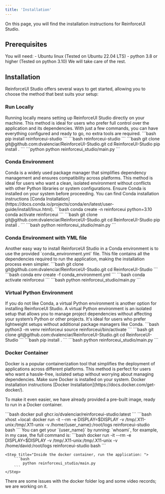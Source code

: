 ```yaml
---
title: 'Installation'
---
```


On this page, you will find the installation instructions for ReinforceUI Studio.

## Prerequisites
You will need:
<Accordion icon="github" title="requires">
    - Ubuntu linux (Tested on Ubuntu 22.04 LTS)
    - python 3.8 or higher (Tested on python 3.10)
</Accordion>
We will take care of the rest.

## Installation

ReinforceUI Studio offers several ways to get started, allowing you to choose the method that best suits your setup:


### Run Locally

<Tip>
    Running locally means setting up ReinforceUI Studio directly on your machine. This method is ideal for users who prefer
    full control over the application and its dependencies. With just a few commands, you can have everything configured and
    ready to go, no extra tools are required.
</Tip>


<Steps>
  <Step title="The easiest way to use ReinforceUI Studio is by installing it directly from PyPI">
      ```bash
        pip install reinforceui-studio
      ```
  </Step>

  <Step title="Run the application">
      ```bash
        reinforceui-studio
      ```
  </Step>
</Steps>




<Steps>
  <Step title=" Or install it from source">
      ```bash
        git clone git@github.com:dvalenciar/ReinforceUI-Studio.git
        cd ReinforceUI-Studio
        pip install .
      ```
  </Step>

  <Step title="Run the application">
      ```python
        python reinforceui_studio/main.py
      ```
  </Step>
</Steps>

### Conda Environment
<Tip>
    Conda is a widely used package manager that simplifies dependency management and ensures compatibility across platforms.
    This method is ideal for users who want a clean, isolated environment without conflicts with other Python libraries or
    system configurations. Ensure Conda is installed on your system before proceeding.
    You can find Conda installation instructions [Conda Installation](https://docs.conda.io/projects/conda/en/latest/user-guide/install/linux.html).
</Tip>

<Steps>
  <Step title="Create a new Conda environment">
      ```bash
        conda create -n reinforceui python=3.10
        conda activate reinforceui
      ```
  </Step>

  <Step title="Clone the repository and install the required dependencies">
      ```bash
        git clone git@github.com:dvalenciar/ReinforceUI-Studio.git
        cd ReinforceUI-Studio
        pip install .
      ```
  </Step>

  <Step title="Run the application">
    ```bash
        python reinforceui_studio/main.py
    ```
  </Step>

</Steps>

### Conda Environment with YML file
<Tip>
    Another easy way to install ReinforceUI Studio in a Conda environment is to use the provided `conda_environment.yml` file.
    This file contains all the dependencies required to run the application, making the installation process even simpler.
</Tip>

<Steps>
  <Step title="Clone the repository">
      ```bash
        git clone git@github.com:dvalenciar/ReinforceUI-Studio.git
        cd ReinforceUI-Studio
      ```
  </Step>

  <Step title="Create a new Conda environment using the `conda_environment.yml` file">
      ```bash
        conda env create -f conda_environment.yml
      ```
  </Step>

  <Step title="Activate the Conda environment">
      ```bash
        conda activate reinforceui
      ```
  </Step>

  <Step title="Run the application">
      ```bash
        python reinforceui_studio/main.py
      ```
  </Step>
</Steps>

### Virtual Python Environment
<Tip>
    If you do not like Conda, a virtual Python environment is another option for installing ReinforceUI Studio.
    A virtual Python environment is an isolated setup that allows you to manage project dependencies without affecting your
    system’s Python or other projects. It's ideal for users who prefer lightweight setups without additional package managers like Conda.
</Tip>



<Steps>
  <Step title="Create a new virtual Python environment">
      ```bash
        python3 -m venv reinforceui
        source reinforceui/bin/activate
      ```
  </Step>

  <Step title="Clone the repository">
      ```bash
        git clone git@github.com:dvalenciar/ReinforceUI-Studio.git
        cd ReinforceUI-Studio
      ```
  </Step>

  <Step title="Install the required dependencies">
      ```bash
        pip install .
      ```
  </Step>

  <Step title="Run the application">
      ```bash
        python reinforceui_studio/main.py
      ```
  </Step>
</Steps>



### Docker Container

<Tip>
    Docker is a popular containerization tool that simplifies the deployment of applications across different platforms.
    This method is perfect for users who want a hassle-free, isolated setup without worrying about managing dependencies.
    Make sure Docker is installed on your system. Docker installation instructions [Docker Installation](https://docs.docker.com/get-docker/).
</Tip>

To make it even easier, we have already provided a pre-built image, ready to run in a Docker container.

<Steps>
  <Step title="Pull the ReinforceUI Studio Docker image:">
      ```bash
            docker pull ghcr.io/dvalenciar/reinforceui-studio:latest
      ```
  </Step>

  <Step title="Run the Docker container">
      ```bash
        xhost +local:
        docker run -it --rm   -e DISPLAY=$DISPLAY   -v /tmp/.X11-unix:/tmp/.X11-unix   -v /home/{user_name}:/root/logs   reinforceui-studio bash
      ```
      You can get your `{user_name}` by running: `whoami`, for example, in my case, the full command is:
      ```bash
        docker run -it --rm   -e DISPLAY=$DISPLAY   -v /tmp/.X11-unix:/tmp/.X11-unix   -v /home/david:/root/logs  reinforceui-studio bash
      ```
  </Step>

    <Step title="Inside the docker container, run the application: ">
        ```bash
            python reinforceui_studio/main.py
        ```
    </Step>
</Steps>

<Note>
  There are some issues with the docker folder log and some video records; we are working on it.
</Note>

